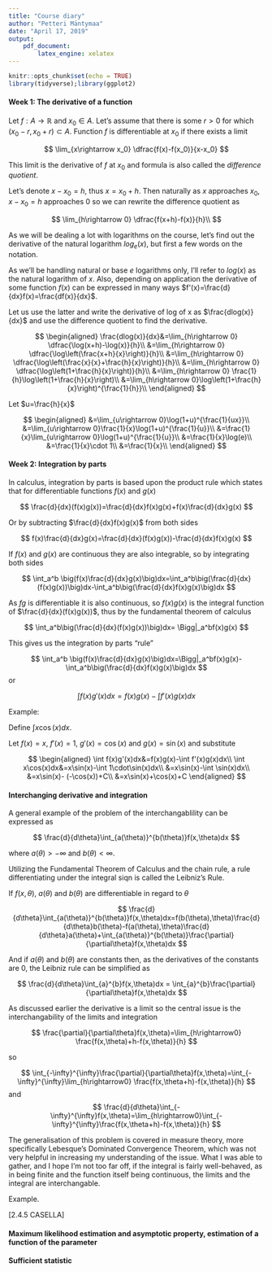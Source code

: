 ```yaml
---
title: "Course diary"
author: "Petteri Mäntymaa"
date: "April 17, 2019"
output:
    pdf_document:
        latex_engine: xelatex
---
```


```r
knitr::opts_chunk$set(echo = TRUE)
library(tidyverse);library(ggplot2)
```

#### Week 1: The derivative of a function

Let $f: A \rightarrow \mathbb{R}$ and $x_0 \in A$. Let's assume that there is some $r>0$ for which $(x_0 - r, x_0 + r) \subset A$. Function $f$ is differentiable at $x_0$ if there exists a limit

$$
\lim_{x\rightarrow x_0} \dfrac{f(x)-f(x_0)}{x-x_0}
$$

This limit is the derivative of $f$ at $x_0$ and formula is also called the *difference quotient*.

Let's denote $x-x_0 = h$, thus $x = x_0 + h$. Then naturally as $x$ approaches $x_0$, $x-x_0 = h$ approaches $0$ so we can rewrite the difference quotient as

$$
\lim_{h\rightarrow 0} \dfrac{f(x+h)-f(x)}{h}\\
$$

As we will be dealing a lot with logarithms on the course, let's find out the derivative of the natural logarithm $log_e(x)$, but first a few words on the notation.

As we'll be handling natural or base $e$ logarithms only, I'll refer to $log(x)$ as the natural logarithm of $x$. Also, depending on application the derivative of some function $f(x)$ can be expressed in many ways $f'(x)=\frac{d}{dx}f(x)=\frac{df(x)}{dx}$. 

Let us use the latter and write the derivative of log of x as $\frac{dlog(x)}{dx}$ and use the difference quotient to find the derivative.

$$
\begin{aligned}
\frac{dlog(x)}{dx}&=\lim_{h\rightarrow 0} \dfrac{\log(x+h)-\log(x)}{h}\\
&=\lim_{h\rightarrow 0} \dfrac{\log\left(\frac{x+h}{x}\right)}{h}\\
&=\lim_{h\rightarrow 0} \dfrac{\log\left(\frac{x}{x}+\frac{h}{x}\right)}{h}\\
&=\lim_{h\rightarrow 0} \dfrac{\log\left(1+\frac{h}{x}\right)}{h}\\
&=\lim_{h\rightarrow 0} \frac{1}{h}\log\left(1+\frac{h}{x}\right)\\
&=\lim_{h\rightarrow 0}\log\left(1+\frac{h}{x}\right)^{\frac{1}{h}}\\
\end{aligned}
$$

Let $u=\frac{h}{x}$

$$
\begin{aligned}
&=\lim_{u\rightarrow 0}\log(1+u)^{\frac{1}{ux}}\\
&=\lim_{u\rightarrow 0}\frac{1}{x}\log(1+u)^{\frac{1}{u}}\\
&=\frac{1}{x}\lim_{u\rightarrow 0}\log(1+u)^{\frac{1}{u}}\\
&=\frac{1}{x}\log(e)\\
&=\frac{1}{x}\cdot 1\\
&=\frac{1}{x}\\
\end{aligned}
$$

#### Week 2: Integration by parts

In calculus, integration by parts is based upon the product rule which states that for differentiable functions $f(x)$ and $g(x)$

$$
\frac{d}{dx}(f(x)g(x))=\frac{d}{dx}f(x)g(x)+f(x)\frac{d}{dx}g(x)
$$

Or by subtracting $\frac{d}{dx}f(x)g(x)$ from both sides

$$
f(x)\frac{d}{dx}g(x)=\frac{d}{dx}(f(x)g(x))-\frac{d}{dx}f(x)g(x)
$$

If $f(x)$ and $g(x)$ are continuous they are also integrable, so by integrating both sides

$$
\int_a^b \big(f(x)\frac{d}{dx}g(x)\big)dx=\int_a^b\big(\frac{d}{dx}(f(x)g(x))\big)dx-\int_a^b\big(\frac{d}{dx}f(x)g(x)\big)dx
$$

As $fg$ is differentiable it is also continuous, so $f(x)g(x)$ is the integral function of $\frac{d}{dx}(f(x)g(x))$, thus by the fundamental theorem of calculus

$$
\int_a^b\big(\frac{d}{dx}(f(x)g(x))\big)dx= \Bigg|_a^bf(x)g(x)
$$

This gives us the integration by parts "rule"

$$
\int_a^b \big(f(x)\frac{d}{dx}g(x)\big)dx=\Bigg|_a^bf(x)g(x)-\int_a^b\big(\frac{d}{dx}f(x)g(x)\big)dx
$$
or

$$
\int f(x)g'(x)dx=f(x)g(x)-\int f'(x)g(x)dx
$$

Example:

Define $\int x\cos(x)dx$.

Let $f(x)=x$, $f'(x)=1$, $g'(x)=\cos(x)$ and $g(x)=\sin(x)$ and substitute

$$
\begin{aligned}
\int f(x)g'(x)dx&=f(x)g(x)-\int f'(x)g(x)dx\\
\int x\cos(x)dx&=x\sin(x)-\int 1\cdot\sin(x)dx\\
&=x\sin(x)-\int \sin(x)dx\\
&=x\sin(x)- (-\cos(x))+C\\
&=x\sin(x)+\cos(x)+C
\end{aligned}
$$

#### Interchanging derivative and integration

A general example of the problem of the interchangablility can be expressed as

$$
\frac{d}{d\theta}\int_{a(\theta)}^{b(\theta)}f(x,\theta)dx
$$

where $a(\theta)>-\infty$ and $b(\theta)<\infty$.

Utilizing the Fundamental Theorem of Calculus and the chain rule, a rule differentiating under the integral siqn is called the Leibniz's Rule.

If $f(x,\theta)$, $a(\theta)$ and $b(\theta)$ are differentiable in regard to $\theta$

$$
\frac{d}{d\theta}\int_{a(\theta)}^{b(\theta)}f(x,\theta)dx=f(b(\theta),\theta)\frac{d}{d\theta}b(\theta)-f(a(\theta),\theta)\frac{d}{d\theta}a(\theta)+\int_{a(\theta)}^{b(\theta)}\frac{\partial}{\partial\theta}f(x,\theta)dx
$$

And if $a(\theta)$ and $b(\theta)$ are constants then, as the derivatives of the constants are 0, the Leibniz rule can be simplified as

$$
\frac{d}{d\theta}\int_{a}^{b}f(x,\theta)dx = \int_{a}^{b}\frac{\partial}{\partial\theta}f(x,\theta)dx
$$

As discussed earlier the derivative is a limit so the central issue is the interchangability of the limits and integration

$$
\frac{\partial}{\partial\theta}f(x,\theta)=\lim_{h\rightarrow0} \frac{f(x,\theta)+h-f(x,\theta)}{h}
$$

so

$$
\int_{-\infty}^{\infty}\frac{\partial}{\partial\theta}f(x,\theta)=\int_{-\infty}^{\infty}\lim_{h\rightarrow0} \frac{f(x,\theta+h)-f(x,\theta)}{h}
$$
and
$$
\frac{d}{d\theta}\int_{-\infty}^{\infty}f(x,\theta)=\lim_{h\rightarrow0}\int_{-\infty}^{\infty}\frac{f(x,\theta+h)-f(x,\theta)}{h}
$$

The generalisation of this problem is covered in measure theory, more specifically Lebesque's Dominated Convergence Theorem, which was not very helpful in increasing my understanding of the issue. What I was able to gather, and I hope I'm not too far off, if the integral is fairly well-behaved, as in being finite and the function itself being continuous, the limits and the integral are interchangable.

Example.

[2.4.5 CASELLA]

#### Maximum likelihood estimation and asymptotic property, estimation of a function of the parameter


#### Sufficient statistic




